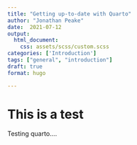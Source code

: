 ```yaml
---
title: "Getting up-to-date with Quarto"
author: "Jonathan Peake"
date:  2021-07-12
output: 
  html_document: 
    css: assets/scss/custom.scss
categories: ['Introduction']
tags: ["general", "introduction"]
draft: true
format: hugo

---
```


# This is a test

Testing quarto....

